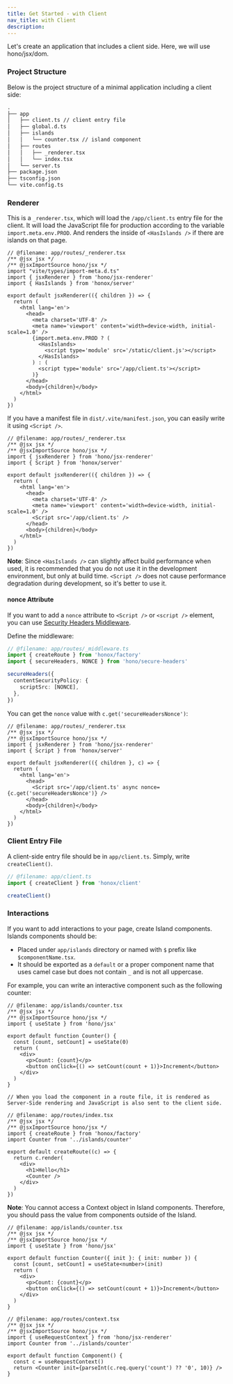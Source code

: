 ```yaml
---
title: Get Started - with Client
nav_title: with Client
description:
---
```


Let's create an application that includes a client side. Here, we will use hono/jsx/dom.

### Project Structure

Below is the project structure of a minimal application including a client side:

```txt
.
├── app
│   ├── client.ts // client entry file
│   ├── global.d.ts
│   ├── islands
│   │   └── counter.tsx // island component
│   ├── routes
│   │   ├── _renderer.tsx
│   │   └── index.tsx
│   └── server.ts
├── package.json
├── tsconfig.json
└── vite.config.ts
```

### Renderer

This is a `_renderer.tsx`, which will load the `/app/client.ts` entry file for the client. It will load the JavaScript file for production according to the variable `import.meta.env.PROD`. And renders the inside of `<HasIslands />` if there are islands on that page.

```tsx
// @filename: app/routes/_renderer.tsx
/** @jsx jsx */
/** @jsxImportSource hono/jsx */
import "vite/types/import-meta.d.ts"
import { jsxRenderer } from 'hono/jsx-renderer'
import { HasIslands } from 'honox/server'

export default jsxRenderer(({ children }) => {
  return (
    <html lang='en'>
      <head>
        <meta charset='UTF-8' />
        <meta name='viewport' content='width=device-width, initial-scale=1.0' />
        {import.meta.env.PROD ? (
          <HasIslands>
            <script type='module' src='/static/client.js'></script>
          </HasIslands>
        ) : (
          <script type='module' src='/app/client.ts'></script>
        )}
      </head>
      <body>{children}</body>
    </html>
  )
})
```

If you have a manifest file in `dist/.vite/manifest.json`, you can easily write it using `<Script />`.

```tsx
// @filename: app/routes/_renderer.tsx
/** @jsx jsx */
/** @jsxImportSource hono/jsx */
import { jsxRenderer } from 'hono/jsx-renderer'
import { Script } from 'honox/server'

export default jsxRenderer(({ children }) => {
  return (
    <html lang='en'>
      <head>
        <meta charset='UTF-8' />
        <meta name='viewport' content='width=device-width, initial-scale=1.0' />
        <Script src='/app/client.ts' />
      </head>
      <body>{children}</body>
    </html>
  )
})
```

**Note**: Since `<HasIslands />` can slightly affect build performance when used, it is recommended that you do not use it in the development environment, but only at build time. `<Script />` does not cause performance degradation during development, so it's better to use it.

#### nonce Attribute

If you want to add a `nonce` attribute to `<Script />` or `<script />` element, you can use [Security Headers Middleware](https://hono.dev/middleware/builtin/secure-headers).

Define the middleware:

```ts
// @filename: app/routes/_middleware.ts
import { createRoute } from 'honox/factory'
import { secureHeaders, NONCE } from 'hono/secure-headers'

secureHeaders({
  contentSecurityPolicy: {
    scriptSrc: [NONCE],
  },
})
```

You can get the `nonce` value with `c.get('secureHeadersNonce')`:

```tsx
// @filename: app/routes/_renderer.tsx
/** @jsx jsx */
/** @jsxImportSource hono/jsx */
import { jsxRenderer } from 'hono/jsx-renderer'
import { Script } from 'honox/server'

export default jsxRenderer(({ children }, c) => {
  return (
    <html lang='en'>
      <head>
        <Script src='/app/client.ts' async nonce={c.get('secureHeadersNonce')} />
      </head>
      <body>{children}</body>
    </html>
  )
})
```

### Client Entry File

A client-side entry file should be in `app/client.ts`. Simply, write `createClient()`.

```ts
// @filename: app/client.ts
import { createClient } from 'honox/client'

createClient()
```

### Interactions

If you want to add interactions to your page, create Island components. Islands components should be:

- Placed under `app/islands` directory or named with `$` prefix like `$componentName.tsx`.
- It should be exported as a `default` or a proper component name that uses camel case but does not contain `_` and is not all uppercase.

For example, you can write an interactive component such as the following counter:

```tsx
// @filename: app/islands/counter.tsx
/** @jsx jsx */
/** @jsxImportSource hono/jsx */
import { useState } from 'hono/jsx'

export default function Counter() {
  const [count, setCount] = useState(0)
  return (
    <div>
      <p>Count: {count}</p>
      <button onClick={() => setCount(count + 1)}>Increment</button>
    </div>
  )
}

// When you load the component in a route file, it is rendered as Server-Side rendering and JavaScript is also sent to the client side.

// @filename: app/routes/index.tsx
/** @jsx jsx */
/** @jsxImportSource hono/jsx */
import { createRoute } from 'honox/factory'
import Counter from '../islands/counter'

export default createRoute((c) => {
  return c.render(
    <div>
      <h1>Hello</h1>
      <Counter />
    </div>
  )
})
```

**Note**: You cannot access a Context object in Island components. Therefore, you should pass the value from components outside of the Island.

```tsx
// @filename: app/islands/counter.tsx
/** @jsx jsx */
/** @jsxImportSource hono/jsx */
import { useState } from 'hono/jsx'

export default function Counter({ init }: { init: number }) {
  const [count, setCount] = useState<number>(init)
  return (
    <div>
      <p>Count: {count}</p>
      <button onClick={() => setCount(count + 1)}>Increment</button>
    </div>
  )
}

// @filename: app/routes/context.tsx
/** @jsx jsx */
/** @jsxImportSource hono/jsx */
import { useRequestContext } from 'hono/jsx-renderer'
import Counter from '../islands/counter'

export default function Component() {
  const c = useRequestContext()
  return <Counter init={parseInt(c.req.query('count') ?? '0', 10)} />
}
```
